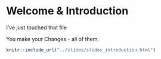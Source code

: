 # Welcome & Introduction

I've just touched that file

You make your Changes - all of them. 

```r
knitr::include_url("../slides/slides_introduction.html")
```

